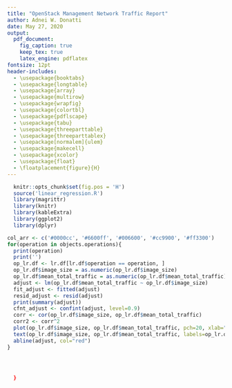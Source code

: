 ```yaml
---
title: "OpenStack Management Network Traffic Report"
author: Adnei W. Donatti
date: May 27, 2020
output:
  pdf_document:
    fig_caption: true
    keep_tex: true
    latex_engine: pdflatex
fontsize: 12pt
header-includes:
  - \usepackage{booktabs}
  - \usepackage{longtable}
  - \usepackage{array}
  - \usepackage{multirow}
  - \usepackage{wrapfig}
  - \usepackage{colortbl}
  - \usepackage{pdflscape}
  - \usepackage{tabu}
  - \usepackage{threeparttable}
  - \usepackage{threeparttablex}
  - \usepackage[normalem]{ulem}
  - \usepackage{makecell}
  - \usepackage{xcolor}
  - \usepackage{float}
  - \floatplacement{figure}{H}
---
```


```r
  knitr::opts_chunk$set(fig.pos = 'H')
  source('linear_regression.R')
  library(magrittr)
  library(knitr)
  library(kableExtra)
  library(ggplot2)
  library(dplyr)
```

```r

col_arr <- c('#0000cc', '#6600ff', '#006600', '#cc9900', '#ff3300')
for(operation in objects.operations){
  print(operation)
  print('')
  op_lr.df <- lr.df[lr.df$operation == operation, ]
  op_lr.df$image_size = as.numeric(op_lr.df$image_size)
  op_lr.df$mean_total_traffic = as.numeric(op_lr.df$mean_total_traffic)
  adjust <- lm(op_lr.df$mean_total_traffic ~ op_lr.df$image_size)
  fit_adjust <- fitted(adjust)
  resid_adjust <- resid(adjust)
  print(summary(adjust))
  cfnt_adjust <- confint(adjust, level=0.9)
  corr <- cor(op_lr.df$image_size, op_lr.df$mean_total_traffic)
  corr2 <- corr^2
  plot(op_lr.df$image_size, op_lr.df$mean_total_traffic, pch=20, xlab="Image size (MB)", ylab="Traffic Volume (MB)", col=col_arr)
  text(op_lr.df$image_size, op_lr.df$mean_total_traffic, labels=op_lr.df$image, cex= 0.9, pos=c(2,4)) #pos=c(1,1,3,4,3)
  abline(adjust, col="red")
}




  }




```

